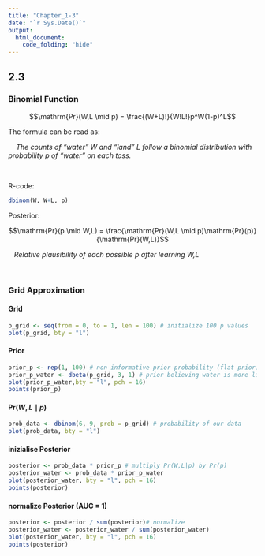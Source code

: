 ```yaml
---
title: "Chapter_1-3"
date: "`r Sys.Date()`"
output: 
  html_document:
    code_folding: "hide"
---
```


## 2.3

### Binomial Function

$$\mathrm{Pr}(W,L \mid p) = \frac{(W+L)!}{W!L!}p^W(1-p)^L$$

The formula can be read as:

|     *The counts of "water" W and "land" L follow a binomial distribution with probability p of "water" on each toss.*
\

R-code:
```r
dbinom(W, W+L, p)
```

Posterior:

$$\mathrm{Pr}(p \mid W,L) = \frac{\mathrm{Pr}(W,L \mid p)\mathrm{Pr}(p)}{\mathrm{Pr}(W,L)}$$

|    *Relative plausibility of each possible p after learning W,L*
\

### Grid Approximation {.tabset}

#### Grid
```r
p_grid <- seq(from = 0, to = 1, len = 100) # initialize 100 p values
plot(p_grid, bty = "l")
```

#### Prior
```r
prior_p <- rep(1, 100) # non informative prior probability (flat prior)
prior_p_water <- dbeta(p_grid, 3, 1) # prior believing water is more likely
plot(prior_p_water,bty = "l", pch = 16)
points(prior_p)
```

#### $\mathrm{Pr}(W,L \mid p)$
```r
prob_data <- dbinom(6, 9, prob = p_grid) # probability of our data
plot(prob_data, bty = "l")
```

#### inizialise Posterior
```r
posterior <- prob_data * prior_p # multiply Pr(W,L|p) by Pr(p)
posterior_water <- prob_data * prior_p_water
plot(posterior_water, bty = "l", pch = 16)
points(posterior)
```

#### normalize Posterior (AUC = 1)
```r
posterior <- posterior / sum(posterior)# normalize
posterior_water <- posterior_water / sum(posterior_water)
plot(posterior_water, bty = "l", pch = 16)
points(posterior)
```


